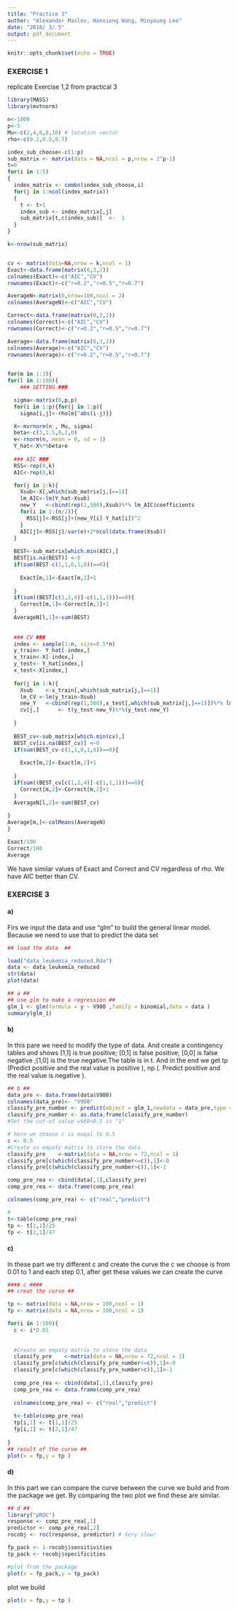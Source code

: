 ```yaml
---
title: "Practice 3"
author: "Alexander Maslev, Hanxiong Wang, Minyoung Lee"
date: "2018/ 3/ 5"
output: pdf_document
---
```


```r
knitr::opts_chunk$set(echo = TRUE)
```

### EXERCISE 1 
replicate Exercise 1,2 from practical 3
```r
library(MASS)
library(mvtnorm)
```


```r

n<-1000
p<-5
Mu<-c(2,4,6,8,10) # location vector
rho<-c(0.2,0.5,0.7)

index_sub_choose<-c(1:p)
sub_matrix <- matrix(data = NA,ncol = p,nrow = 2^p-1)
t=0
for(i in 1:5)
{
  index_matrix <- combn(index_sub_choose,i)
  for(j in 1:ncol(index_matrix))
  {
    t <- t+1
    index_sub <- index_matrix[,j]
    sub_matrix[t,c(index_sub)]  <-  1
  }
}

k<-nrow(sub_matrix)


cv <- matrix(data=NA,nrow = k,ncol = 1)
Exact<-data.frame(matrix(0,3,2))
colnames(Exact)<-c("AIC","CV")
rownames(Exact)<-c("r=0.2","r=0.5","r=0.7")

AverageN<-matrix(0,nrow=100,ncol = 2)
colnames(AverageN)<-c("AIC","CV")

Correct<-data.frame(matrix(0,3,2))
colnames(Correct)<-c("AIC","CV")
rownames(Correct)<-c("r=0.2","r=0.5","r=0.7")

Average<-data.frame(matrix(0,3,2))
colnames(Average)<-c("AIC","CV")
rownames(Average)<-c("r=0.2","r=0.5","r=0.7")

  
for(m in 1:3){
for(l in 1:100){
    ### SETTING ###

  sigma<-matrix(0,p,p)
  for(i in 1:p){for(j in 1:p){
    sigma[i,j]<-rho[m]^abs(i-j)}}

  X<-mvrnorm(n , Mu, sigma)
  beta<-c(3,1.5,0,2,0)
  e<-rnorm(n, mean = 0, sd = 1)
  Y_hat<-X%*%beta+e
  
  ### AIC ###    
  RSS<-rep(0,k)
  AIC<-rep(0,k)

  for(j in 1:k){
    Xsub<-X[,which(sub_matrix[j,]==1)]
    lm_AIC<-lm(Y_hat~Xsub)
    new_Y   <-cbind(rep(1,500),Xsub)%*% lm_AIC$coefficients
    for(i in 1:(n/2)){
      RSS[j]<-RSS[j]+(new_Y[i]-Y_hat[i])^2
    }
    AIC[j]<-RSS[j]/var(e)+2*ncol(data.frame(Xsub))
  }
  
  BEST<-sub_matrix[which.min(AIC),]
  BEST[is.na(BEST)] <-0
  if(sum(BEST-c(1,1,0,1,0))==0){
    
    Exact[m,1]<-Exact[m,1]+1
    
  }
  if(sum((BEST[c(1,2,4)]-c(1,1,1)))==0){
    Correct[m,1]<-Correct[m,1]+1
  }
  AverageN[l,1]<-sum(BEST)
  
  
  ### CV ###
  index <- sample(1:n, size=0.5*n)
  y_train<- Y_hat[-index,]
  x_train<-X[-index,]
  y_test<- Y_hat[index,]
  x_test<-X[index,]
  
  for(j in 1:k){
    Xsub    <-x_train[,which(sub_matrix[j,]==1)]
    lm_CV <-lm(y_train~Xsub)
    new_Y   <-cbind(rep(1,500),x_test[,which(sub_matrix[j,]==1)])%*% lm_CV$coefficients
    cv[j,]      <- t(y_test-new_Y)%*%(y_test-new_Y)
    
  }
  
  BEST_cv<-sub_matrix[which.min(cv),]
  BEST_cv[is.na(BEST_cv)] <-0
  if(sum(BEST_cv-c(1,1,0,1,0))==0){
    
    Exact[m,2]<-Exact[m,2]+1
    
  }
  if(sum((BEST_cv[c(1,2,4)]-c(1,1,1)))==0){
    Correct[m,2]<-Correct[m,2]+1
  }
  AverageN[l,2]<-sum(BEST_cv)
  
}
Average[m,]<-colMeans(AverageN)
}

Exact/100
Correct/100
Average

```

We have similar values of Exact and Correct and CV regardless of rho. We have AIC better than CV. 

### EXERCISE 3

#### a)
Firs we input the data and use "glm" to build the general linear model. Because we need to use that to predict the data set
```r
## load the data  ##

load("data_leukemia_reduced.Rda")
data <- data_leukemia_reduced
str(data)
plot(data)

## a ##
## use glm to make a regression ##
glm_1 <- glm(formula = y ~ V980 ,family = binomial,data = data )
summary(glm_1)

```

#### b)
In this pare we need to modify the type of data. And create a contingency tables and shows [1,1] is true positive; [0,1] is false positive; [0,0] is false negative ;[1,0] is the true negative.The table is in t. And in the end we get tp (Predict positive and the real value is positive ), np (. Predict positive and the real value is negative ).
```r
## b ##
data_pre <- data.frame(data$V980)
colnames(data_pre)<- "V980"
classify_pre_number <- predict(object = glm_1,newdata = data_pre,type = "response" )
classify_pre_number <- as.data.frame(classify_pre_number)
#Set the cut-of value v980<0.5 is "1"

# here we choose c is euqal to 0.5
c <- 0.5
#Create an empaty matrix to store the data
classify_pre    <-matrix(data = NA,nrow = 72,ncol = 1)
classify_pre[c(which(classify_pre_number<=c)),1]<-0 
classify_pre[c(which(classify_pre_number>c)),1]<-1

comp_pre_rea <- cbind(data[,1],classify_pre)
comp_pre_rea <- data.frame(comp_pre_rea)

colnames(comp_pre_rea) <- c("real","predict")

#
t<-table(comp_pre_rea)
tp <- t[1,1]/25
fp <- t[2,1]/47

```


#### c)
In these part we try different c and create the curve the c we choose is from 0.01 to 1 and each step 0.1, after get these values we can create the curve

```r
#### c ####
## creat the curve ##

tp <- matrix(data = NA,nrow = 100,ncol = 1)
fp <- matrix(data = NA,nrow = 100,ncol = 1)

for(i in 1:100){
  c <- i*0.01
  
  
  #Create an empaty matrix to store the data
  classify_pre    <-matrix(data = NA,nrow = 72,ncol = 1)
  classify_pre[c(which(classify_pre_number<=c)),1]<-0 
  classify_pre[c(which(classify_pre_number>c)),1]<-1
  
  comp_pre_rea <- cbind(data[,1],classify_pre)
  comp_pre_rea <- data.frame(comp_pre_rea)
  
  colnames(comp_pre_rea) <- c("real","predict")
  
  t<-table(comp_pre_rea)
  tp[i,1] <- t[1,1]/25
  fp[i,1] <- t[2,1]/47
  
}
## result of the curve ##
plot(x = fp,y = tp )

```


#### d)
In this part we can compare the curve between the curve we build and from the package we get. By comparing the two plot we find these are similar.
```r
## d ##
library("pROC")
response <- comp_pre_rea[,1]
predictor <- comp_pre_rea[,2]
rocobj <- roc(response, predictor) # Very slow!

fp_pack <- 1-rocobj$sensitivities
tp_pack <- rocobj$specificities

#plot from the package
plot(x = fp_pack,y = tp_pack)

```

plot we build

```r
plot(x = fp,y = tp )
```



